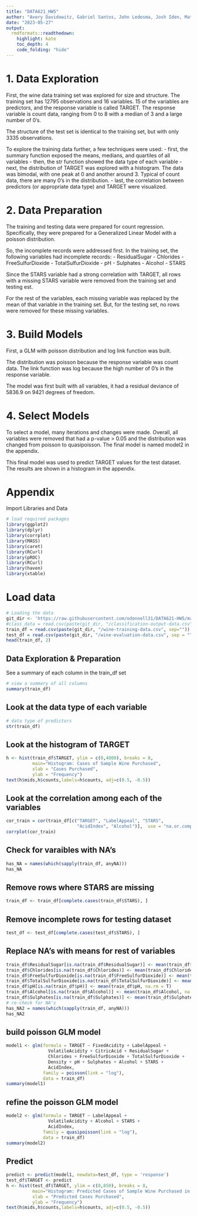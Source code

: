 ---
title: "DATA621_HW5"
author: "Avery Davidowitz, Gabriel Santos, John Ledesma, Josh Iden, Mathew Katz, Tyler Brown"
date: "2023-05-27"
output:
  rmdformats::readthedown:
    highlight: kate
    toc_depth: 4
    code_folding: "hide"
---

# 1. Data Exploration

First, the wine data training set was explored for size and structure. The training set has 12795 observations and 16 variables. 15 of the variables are predictors, and the response variable is called TARGET. The response variable is count data, ranging from 0 to 8 with a median of 3 and a large number of 0's.

The structure of the test set is identical to the training set, but with only 3335 observations.

To explore the training data further, a few techniques were used:
- first, the summary function exposed the means, medians, and quartiles of all variables
- then, the str function showed the data type of each variable
- next, the distribution of TARGET was explored with a histogram. The data was bimodal, with one peak at 0 and another around 3. Typical of count data, there are many 0's in the distribution.
- last, the correlation between predictors (or appropriate data type) and TARGET were visualized.

# 2. Data Preparation

The training and testing data were prepared for count regression. Specifically, they were prepared for a Generalized Linear Model with a poisson distribution.

So, the incomplete records were addressed first. In the training set, the following variables had incomplete records:
- ResidualSugar
- Chlorides
- FreeSulfurDioxide
- TotalSulfurDioxide
- pH
- Sulphates
- Alcohol
- STARS

Since the STARS variable had a strong correlation with TARGET, all rows with a missing STARS variable were removed from the training set and testing est.

For the rest of the variables, each missing variable was replaced by the mean of that variable in the training set. But, for the testing set, no rows were removed for these missing variables.

# 3. Build Models

First, a GLM with poisson distribution and log link function was built.

The distribution was poisson because the response variable was count data. The link function was log because the high number of 0's in the response variable.

The model was first built with all variables, it had a residual deviance of 5836.9 on 9421 degrees of freedom.

# 4. Select Models

To select a model, many iterations and changes were made. Overall, all variables were removed that had a p-value > 0.05 and the distribution was changed from poisson to quasipoisson. The final model is named model2 in the appendix.

This final model was used to predict TARGET values for the test dataset. The results are shown in a histogram in the appendix.

# Appendix

Import Libraries and Data
```{r messages=FALSE, warning=FALSE}
# load required packages
library(ggplot2)
library(dplyr)
library(corrplot)
library(MASS)
library(caret)
library(RCurl)
library(pROC)
library(RCurl)
library(haven)
library(xtable)
```

# Load data
```{r import}
# Loading the data
git_dir <- 'https://raw.githubusercontent.com/odonnell31/DATA621-HW5/main/data'
#class_data = read.csv(paste(git_dir, "/classification-output-data.csv", sep=""))
train_df = read.csv(paste(git_dir, "/wine-training-data.csv", sep=""))
test_df = read.csv(paste(git_dir, "/wine-evaluation-data.csv", sep = ""))
head(train_df, 2)
```

## Data Exploration & Preparation

See a summary of each column in the train_df set
```{r train_data_summary}
# view a summary of all columns
summary(train_df)
```

## Look at the data type of each variable
```{r}
# data type of predictors
str(train_df)
```

## Look at the histogram of TARGET
```{r}
h <- hist(train_df$TARGET, ylim = c(0,4000), breaks = 8,
          main="Histogram: Cases of Sample Wine Purchased",
          xlab = "Cases Purchased",
          ylab = "Frequency")
text(h$mids,h$counts,labels=h$counts, adj=c(0.5, -0.5))
```

## Look at the correlation among each of the variables
```{r}
cor_train = cor(train_df[c("TARGET", "LabelAppeal", "STARS",
                           "AcidIndex", "Alcohol")],  use = "na.or.complete")
corrplot(cor_train)
```

## Check for varaibles with NA's
```{r}
has_NA = names(which(sapply(train_df, anyNA)))
has_NA
```

## Remove rows where STARS are missing
```{r}
train_df <- train_df[complete.cases(train_df$STARS), ]
```

## Remove incomplete rows for testing dataset
```{r}
test_df <- test_df[complete.cases(test_df$STARS), ]
```

## Replace NA's with means for rest of variables
```{r}
train_df$ResidualSugar[is.na(train_df$ResidualSugar)] <- mean(train_df$ResidualSugar, na.rm = T)
train_df$Chlorides[is.na(train_df$Chlorides)] <- mean(train_df$Chlorides, na.rm = T)
train_df$FreeSulfurDioxide[is.na(train_df$FreeSulfurDioxide)] <- mean(train_df$FreeSulfurDioxide, na.rm = T)
train_df$TotalSulfurDioxide[is.na(train_df$TotalSulfurDioxide)] <- mean(train_df$TotalSulfurDioxide, na.rm = T)
train_df$pH[is.na(train_df$pH)] <- mean(train_df$pH, na.rm = T)
train_df$Alcohol[is.na(train_df$Alcohol)] <- mean(train_df$Alcohol, na.rm = T)
train_df$Sulphates[is.na(train_df$Sulphates)] <- mean(train_df$Sulphates, na.rm = T)
# re-check for NA's
has_NA2 = names(which(sapply(train_df, anyNA)))
has_NA2
```

## build poisson GLM model
```{r}
model1 <- glm(formula = TARGET ~ FixedAcidity + LabelAppeal +
                VolatileAcidity + CitricAcid + ResidualSugar +
                Chlorides + FreeSulfurDioxide + TotalSulfurDioxide +
                Density + pH + Sulphates + Alcohol + STARS +
                AcidIndex,
              family = poisson(link = "log"),
              data = train_df)
summary(model1)
```

## refine the poisson GLM model
```{r}
model2 <- glm(formula = TARGET ~ LabelAppeal +
                VolatileAcidity + Alcohol + STARS +
                AcidIndex,
              family = quasipoisson(link = "log"),
              data = train_df)
summary(model2)
```

## Predict
```{r}
predict <- predict(model1, newdata=test_df, type = 'response')
test_df$TARGET <- predict
h <- hist(test_df$TARGET, ylim = c(0,850), breaks = 8,
          main="Histogram: Predicted Cases of Sample Wine Purchased in Test Set",
          xlab = "Predicted Cases Purchased",
          ylab = "Frequency")
text(h$mids,h$counts,labels=h$counts, adj=c(0.5, -0.5))
```
